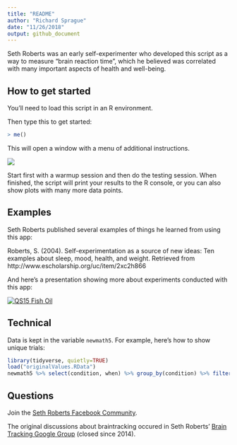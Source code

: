 ```yaml
---
title: "README"
author: "Richard Sprague"
date: "11/26/2018"
output: github_document
---
```


Seth Roberts was an early self-experimenter who developed this script as a way to measure "brain reaction time", which he believed was correlated with many important aspects of health and well-being.

## How to get started

You'll need to load this script in an R environment. 

Then type this to get started:

```r
> me()
```

This will open a window with a menu of additional instructions.

![](./images/braintrackerMenu.jpg)

Start first with a warmup session and then do the testing session. When finished, the script will print your results to the R console, or you can also show plots with many more data points.

## Examples

Seth Roberts published several examples of things he learned from using this app:

Roberts, S. (2004). Self-experimentation as a source of new ideas: Ten examples about sleep, mood, health, and weight. Retrieved from http://www.escholarship.org/uc/item/2xc2h866


And here's a presentation showing more about experiments conducted with this app:

[![QS15 Fish Oil](https://i.imgur.com/VgKfJWD.png)](https://player.vimeo.com/video/147673343?title=0&byline=0&portrait=0)

## Technical

Data is kept in the variable `newmath5`. For example, here's how to show unique trials:

```r
library(tidyverse, quietly=TRUE)
load("originalValues.RData")
newmath5 %>% select(condition, when) %>% group_by(condition) %>% filter(n() == 1)
```


## Questions

Join the [Seth Roberts Facebook Community](https://www.facebook.com/groups/SethRobertsCommunity/).

The original discussions about braintracking occured in Seth Roberts' [Brain Tracking Google Group](https://plus.google.com/u/0/communities/114619130176100669530) (closed since 2014).


